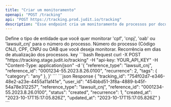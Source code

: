 ```yaml
---
title: "Criar um monitoramento"
openapi: "POST /tracking"
api: "POST https://tracking.prod.judit.io/tracking"
description: "Esse endpoint cria um monitoramento de processos por documento(CPF, CNPJ, OAB) ou Código CNJ"
---
```


<ParamField body="reference_type" type="string" required>
    Define o tipo de entidade que você quer monitorar 'cpf', 'cnpj', 'oab' ou 'lawsuit_cnj' para o número do processo.
</ParamField>

<ParamField body="reference_id" type="string" required>
    Número do processo (Código CNJ), CPF, CNPJ ou OAB que você deseja monitorar.
</ParamField>

<ParamField body="recurrence" type="integer" required>
    Recorrência em dias de atualização dos processos.
</ParamField>

<ParamField body="tags" type="object" required={false}>
    <Expandable title="properties">
        <ParamField body="key" name="tag_name" type="string" required={false}>
            key
        </ParamField>
    </Expandable>
</ParamField>

<RequestExample>
    ```bash Request
    curl -X POST "https://tracking.stage.judit.io/tracking"
    -H "api-key: YOUR_API_KEY"
    -H "Content-Type: application/json"
    -d '{
        "reference_type": "lawsuit_cnj",
        "reference_id": "0001234-55.2023.8.26.0100",
        "recurrence": 2,
        "tags": { "category": "any" },
    }'
    ```
</RequestExample>

<ResponseExample>
    ```json Response
    {
        "tracking_id": "754f02d7-e346-48e2-a23e-4455a11af41e",
        "user_id": "454bbd51-3f8a-4889-b45f-54a78e312257",
        "reference_type": "lawsuit_cnj",
        "reference_id": "0001234-55.2023.8.26.0100",
        "status": "created",
        "recurrence": 1,
        "created_at": "2023-10-17T15:17:05.826Z",
        "updated_at": "2023-10-17T15:17:05.826Z"
    }
    ```
</ResponseExample>

